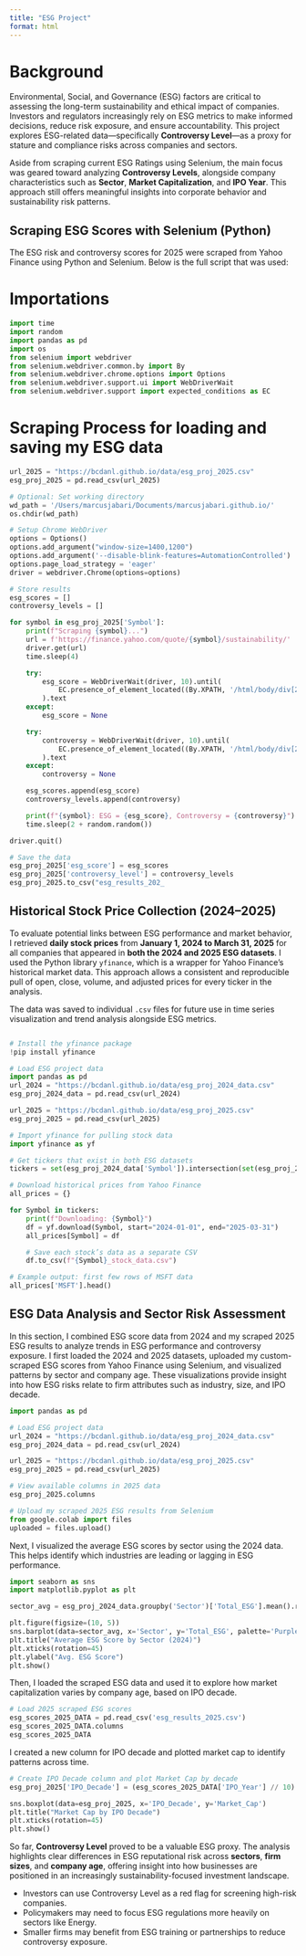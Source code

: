 ```yaml
---
title: "ESG Project"
format: html
---
```






# Background

Environmental, Social, and Governance (ESG) factors are critical to assessing the long-term sustainability and ethical impact of companies. Investors and regulators increasingly rely on ESG metrics to make informed decisions, reduce risk exposure, and ensure accountability. This project explores ESG-related data—specifically **Controversy Level**—as a proxy for stature and compliance risks across companies and sectors.

Aside from scraping current ESG Ratings using Selenium, the main focus was geared toward analyzing **Controversy Levels**, alongside company characteristics such as **Sector**, **Market Capitalization**, and **IPO Year**. This approach still offers meaningful insights into corporate behavior and sustainability risk patterns.

## Scraping ESG Scores with Selenium (Python)

The ESG risk and controversy scores for 2025 were scraped from Yahoo Finance using Python and Selenium. Below is the full script that was used:

# Importations
```python
import time
import random
import pandas as pd
import os
from selenium import webdriver
from selenium.webdriver.common.by import By
from selenium.webdriver.chrome.options import Options
from selenium.webdriver.support.ui import WebDriverWait
from selenium.webdriver.support import expected_conditions as EC
```
# Scraping Process for loading and saving my ESG data
```python
url_2025 = "https://bcdanl.github.io/data/esg_proj_2025.csv"
esg_proj_2025 = pd.read_csv(url_2025)

# Optional: Set working directory
wd_path = '/Users/marcusjabari/Documents/marcusjabari.github.io/'
os.chdir(wd_path)

# Setup Chrome WebDriver
options = Options()
options.add_argument("window-size=1400,1200")
options.add_argument('--disable-blink-features=AutomationControlled')
options.page_load_strategy = 'eager'
driver = webdriver.Chrome(options=options)

# Store results
esg_scores = []
controversy_levels = []

for symbol in esg_proj_2025['Symbol']:
    print(f"Scraping {symbol}...")
    url = f'https://finance.yahoo.com/quote/{symbol}/sustainability/'
    driver.get(url)
    time.sleep(4)

    try:
        esg_score = WebDriverWait(driver, 10).until(
            EC.presence_of_element_located((By.XPATH, '/html/body/div[2]/main/section/section/section/article/section[2]/section[1]/div/section[1]'))
        ).text
    except:
        esg_score = None

    try:
        controversy = WebDriverWait(driver, 10).until(
            EC.presence_of_element_located((By.XPATH, '/html/body/div[2]/main/section/section/section/article/section[3]/section[1]/div/div[2]'))
        ).text
    except:
        controversy = None

    esg_scores.append(esg_score)
    controversy_levels.append(controversy)

    print(f"{symbol}: ESG = {esg_score}, Controversy = {controversy}")
    time.sleep(2 + random.random())

driver.quit()

# Save the data
esg_proj_2025['esg_score'] = esg_scores
esg_proj_2025['controversy_level'] = controversy_levels
esg_proj_2025.to_csv("esg_results_202_
```

## Historical Stock Price Collection (2024–2025)

To evaluate potential links between ESG performance and market behavior, I retrieved **daily stock prices** from **January 1, 2024 to March 31, 2025** for all companies that appeared in **both the 2024 and 2025 ESG datasets**. I used the Python library `yfinance`, which is a wrapper for Yahoo Finance’s historical market data. This approach allows a consistent and reproducible pull of open, close, volume, and adjusted prices for every ticker in the analysis.

The data was saved to individual `.csv` files for future use in time series visualization and trend analysis alongside ESG metrics.

```python

# Install the yfinance package
!pip install yfinance

# Load ESG project data
import pandas as pd
url_2024 = "https://bcdanl.github.io/data/esg_proj_2024_data.csv"
esg_proj_2024_data = pd.read_csv(url_2024)

url_2025 = "https://bcdanl.github.io/data/esg_proj_2025.csv"
esg_proj_2025 = pd.read_csv(url_2025)

# Import yfinance for pulling stock data
import yfinance as yf

# Get tickers that exist in both ESG datasets
tickers = set(esg_proj_2024_data['Symbol']).intersection(set(esg_proj_2025['Symbol']))

# Download historical prices from Yahoo Finance
all_prices = {}

for Symbol in tickers:
    print(f"Downloading: {Symbol}")
    df = yf.download(Symbol, start="2024-01-01", end="2025-03-31")
    all_prices[Symbol] = df

    # Save each stock’s data as a separate CSV
    df.to_csv(f"{Symbol}_stock_data.csv")

# Example output: first few rows of MSFT data
all_prices['MSFT'].head()
```
## ESG Data Analysis and Sector Risk Assessment

In this section, I combined ESG score data from 2024 and my scraped 2025 ESG results to analyze trends in ESG performance and controversy exposure. I first loaded the 2024 and 2025 datasets, uploaded my custom-scraped ESG scores from Yahoo Finance using Selenium, and visualized patterns by sector and company age. These visualizations provide insight into how ESG risks relate to firm attributes such as industry, size, and IPO decade.

```python
import pandas as pd

# Load ESG project data
url_2024 = "https://bcdanl.github.io/data/esg_proj_2024_data.csv"
esg_proj_2024_data = pd.read_csv(url_2024)

url_2025 = "https://bcdanl.github.io/data/esg_proj_2025.csv"
esg_proj_2025 = pd.read_csv(url_2025)

# View available columns in 2025 data
esg_proj_2025.columns

# Upload my scraped 2025 ESG results from Selenium
from google.colab import files
uploaded = files.upload()
```

Next, I visualized the average ESG scores by sector using the 2024 data. This helps identify which industries are leading or lagging in ESG performance.

```python
import seaborn as sns
import matplotlib.pyplot as plt

sector_avg = esg_proj_2024_data.groupby('Sector')['Total_ESG'].mean().reset_index().sort_values('Total_ESG')

plt.figure(figsize=(10, 5))
sns.barplot(data=sector_avg, x='Sector', y='Total_ESG', palette='Purples_r')
plt.title("Average ESG Score by Sector (2024)")
plt.xticks(rotation=45)
plt.ylabel("Avg. ESG Score")
plt.show()
```



Then, I loaded the scraped ESG data and used it to explore how market capitalization varies by company age, based on IPO decade.

```python
# Load 2025 scraped ESG scores
esg_scores_2025_DATA = pd.read_csv('esg_results_2025.csv')
esg_scores_2025_DATA.columns
esg_scores_2025_DATA
```

I created a new column for IPO decade and plotted market cap to identify patterns across time.

```python
# Create IPO Decade column and plot Market Cap by decade
esg_proj_2025['IPO_Decade'] = (esg_scores_2025_DATA['IPO_Year'] // 10) * 10

sns.boxplot(data=esg_proj_2025, x='IPO_Decade', y='Market_Cap')
plt.title("Market Cap by IPO Decade")
plt.xticks(rotation=45)
plt.show()
```



So far, **Controversy Level** proved to be a valuable ESG proxy. The analysis highlights clear differences in ESG reputational risk across **sectors**, **firm sizes**, and **company age**, offering insight into how businesses are positioned in an increasingly sustainability-focused investment landscape.

- Investors can use Controversy Level as a red flag for screening high-risk companies.
- Policymakers may need to focus ESG regulations more heavily on sectors like Energy.
- Smaller firms may benefit from ESG training or partnerships to reduce controversy exposure.

